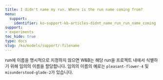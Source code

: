 ```yaml
---
title: I didn't name my run. Where is the run name coming from?
menu:
  support:
    identifier: ko-support-kb-articles-didnt_name_run_run_name_coming
support:
- experiments
toc_hide: true
type: docs
slug: /ko/models/support/:filename
---
```


run에 이름을 명시적으로 지정하지 않으면 W&B는 해당 run을 프로젝트 내에서 식별하기 위해 임의의 이름을 할당합니다. 임의의 이름의 예로는 `pleasant-flower-4` 및 `misunderstood-glade-2`가 있습니다.
